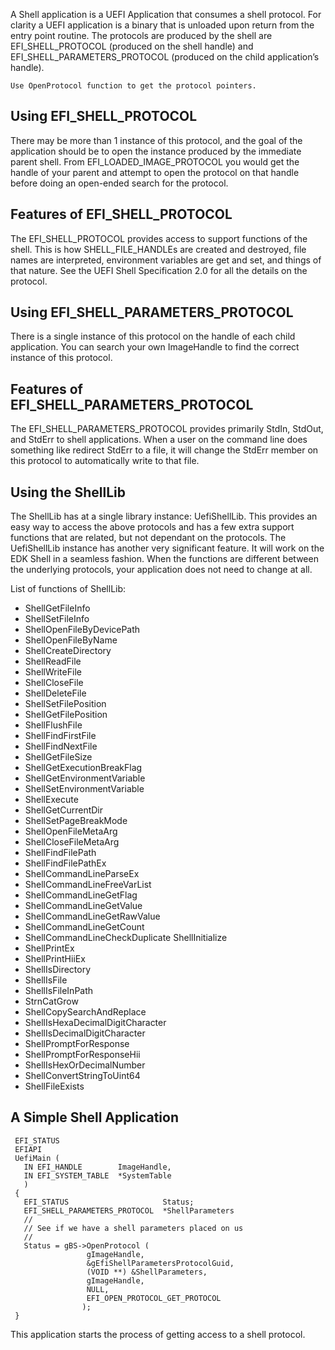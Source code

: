 
A Shell application is a UEFI Application that consumes a shell protocol.  For clarity a UEFI application is a binary that is unloaded upon return from the entry point routine.  The protocols are produced by the shell are EFI_SHELL_PROTOCOL (produced on the shell handle) and EFI_SHELL_PARAMETERS_PROTOCOL (produced on the child application’s handle).  
 Use OpenProtocol function to get the protocol pointers.
==Using EFI_SHELL_PROTOCOL==
There may be more than 1 instance of this protocol, and the goal of the application should be to open the instance produced by the immediate parent shell.  From EFI_LOADED_IMAGE_PROTOCOL you would get the handle of your parent and attempt to open the protocol on that handle before doing an open-ended search for the protocol.
==Features of EFI_SHELL_PROTOCOL==
The EFI_SHELL_PROTOCOL provides access to support functions of the shell.  This is how SHELL_FILE_HANDLEs are created and destroyed, file names are interpreted, environment variables are get and set, and things of that nature.  See the UEFI Shell Specification 2.0 for all the details on the protocol.
==Using EFI_SHELL_PARAMETERS_PROTOCOL==
There is a single instance of this protocol on the handle of each child application.  You can search your own ImageHandle to find the correct instance of this protocol.
==Features of EFI_SHELL_PARAMETERS_PROTOCOL==
The EFI_SHELL_PARAMETERS_PROTOCOL provides primarily StdIn, StdOut, and StdErr to shell applications.  When a user on the command line does something like redirect StdErr to a file, it will change the StdErr member on this protocol to automatically write to that file.
==Using the ShellLib==
The ShellLib has at a single library instance: UefiShellLib.  This provides an easy way to access the above protocols and has a few extra support functions that are related, but not dependant on the protocols.
The UefiShellLib instance has another very significant feature.  It will work on the EDK Shell in a seamless fashion.  When the functions are different between the underlying protocols, your application does not need to change at all.

List of functions of ShellLib:
*ShellGetFileInfo
*ShellSetFileInfo
*ShellOpenFileByDevicePath
*ShellOpenFileByName
*ShellCreateDirectory
*ShellReadFile
*ShellWriteFile
*ShellCloseFile
*ShellDeleteFile
*ShellSetFilePosition
*ShellGetFilePosition
*ShellFlushFile
*ShellFindFirstFile
*ShellFindNextFile
*ShellGetFileSize
*ShellGetExecutionBreakFlag
*ShellGetEnvironmentVariable
*ShellSetEnvironmentVariable
*ShellExecute
*ShellGetCurrentDir
*ShellSetPageBreakMode
*ShellOpenFileMetaArg
*ShellCloseFileMetaArg
*ShellFindFilePath
*ShellFindFilePathEx
*ShellCommandLineParseEx
*ShellCommandLineFreeVarList
*ShellCommandLineGetFlag
*ShellCommandLineGetValue
*ShellCommandLineGetRawValue
*ShellCommandLineGetCount
*ShellCommandLineCheckDuplicate	ShellInitialize
*ShellPrintEx
*ShellPrintHiiEx
*ShellIsDirectory
*ShellIsFile
*ShellIsFileInPath
*StrnCatGrow
*ShellCopySearchAndReplace
*ShellIsHexaDecimalDigitCharacter
*ShellIsDecimalDigitCharacter
*ShellPromptForResponse
*ShellPromptForResponseHii
*ShellIsHexOrDecimalNumber
*ShellConvertStringToUint64
*ShellFileExists

==A Simple Shell Application ==

  EFI_STATUS
  EFIAPI
  UefiMain (
    IN EFI_HANDLE        ImageHandle,
    IN EFI_SYSTEM_TABLE  *SystemTable
    )
  {
    EFI_STATUS                     Status;
    EFI_SHELL_PARAMETERS_PROTOCOL  *ShellParameters
    //
    // See if we have a shell parameters placed on us
    //
    Status = gBS->OpenProtocol (
                  gImageHandle,
                  &gEfiShellParametersProtocolGuid,
                  (VOID **) &ShellParameters,
                  gImageHandle,
                  NULL,
                  EFI_OPEN_PROTOCOL_GET_PROTOCOL
                 );
  }

This application starts the process of getting access to a shell protocol.